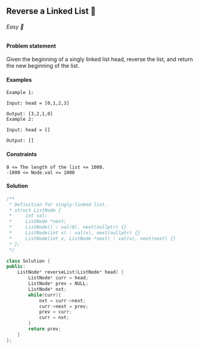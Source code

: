 ## Reverse a Linked List 🎯

###### Easy 🤔

#### Problem statement
Given the beginning of a singly linked list head, reverse the list, and return the new beginning of the list.

#### Examples
```
Example 1:

Input: head = [0,1,2,3]

Output: [3,2,1,0]
Example 2:

Input: head = []

Output: []
```
#### Constraints
```
0 <= The length of the list <= 1000.
-1000 <= Node.val <= 1000
```
#### Solution
```cpp
/**
 * Definition for singly-linked list.
 * struct ListNode {
 *     int val;
 *     ListNode *next;
 *     ListNode() : val(0), next(nullptr) {}
 *     ListNode(int x) : val(x), next(nullptr) {}
 *     ListNode(int x, ListNode *next) : val(x), next(next) {}
 * };
 */

class Solution {
public:
    ListNode* reverseList(ListNode* head) {
        ListNode* curr = head;
        ListNode* prev = NULL;
        ListNode* nxt;
        while(curr){
            nxt = curr->next;
            curr->next = prev;
            prev = curr;
            curr = nxt;
        }
        return prev;
    }
};
```